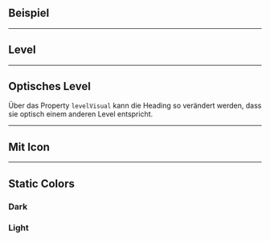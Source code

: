 ## Beispiel

<LiveCodeEditor />

---

## Level

<LiveCodeEditor example="levels" editorCollapsed />

---

## Optisches Level

Über das Property `levelVisual` kann die Heading so verändert werden, dass sie
optisch einem anderen Level entspricht.

<LiveCodeEditor example="level-visual" editorCollapsed />

---

## Mit Icon

<LiveCodeEditor example="icon" editorCollapsed />

---

## Static Colors

### Dark

<LiveCodeEditor example="dark" bgColor="light" editorCollapsed />

### Light

<LiveCodeEditor example="light" bgColor="dark" editorCollapsed />
